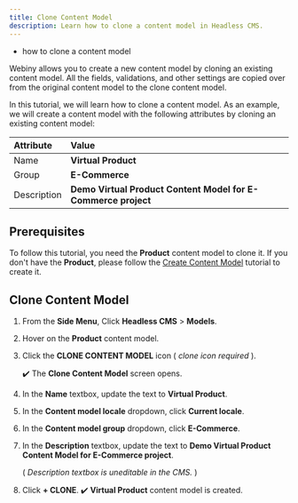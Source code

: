 ```yaml
---
title: Clone Content Model
description: Learn how to clone a content model in Headless CMS.
---
```



<Alert type="success" title="WHAT YOU'LL LEARN">

- how to clone a content model

</Alert>

Webiny allows you to create a new content model by cloning an existing content model. All the fields, validations, and other settings are copied over from the original content model to the clone content model.

In this tutorial, we will learn how to clone a content model. As an example, we will create a content model with the following attributes by cloning an existing content model:

| Attribute   | Value                                                         |
| :-------    | :----------------------                                       |
| Name        | **Virtual Product**                                           |
| Group       | **E-Commerce**                                                |
| Description | **Demo Virtual Product Content Model for E-Commerce project** |

## Prerequisites

To follow this tutorial, you need the **Product** content model to clone it.
If you don't have the **Product**, please follow the [Create Content Model](../essentials/create-content-model) tutorial to create it.

## Clone Content Model

1. From the **Side Menu**, Click **Headless CMS** > **Models**.

2. Hover on the **Product** content model.

3. Click the **CLONE CONTENT MODEL** icon ( *clone icon required* ).

    ✔️ The **Clone Content Model** screen opens.

4. In the **Name** textbox, update the text to **Virtual Product**.

5. In the **Content model locale** dropdown, click **Current locale**.

6. In the **Content model group** dropdown, click **E-Commerce**.

7. In the **Description** textbox, update the text to **Demo Virtual Product Content Model for E-Commerce project**.
    
    ( *Description textbox is uneditable in the CMS.* )

8. Click **+ CLONE**.
    ✔️ **Virtual Product** content model is created.

